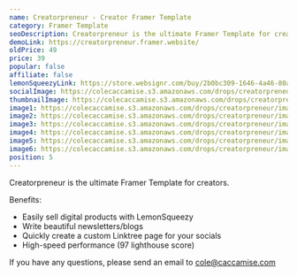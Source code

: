 ```yaml
---
name: Creatorpreneur - Creator Framer Template
category: Framer Template
seoDescription: Creatorpreneur is the ultimate Framer Template for creators. Easily sell digital products, write blog articles, and share links to your socials.
demoLink: https://creatorpreneur.framer.website/
oldPrice: 49
price: 39
popular: false
affiliate: false
lemonSqueezyLink: https://store.websignr.com/buy/2b0bc309-1646-4a46-80a5-6746bdeeb49f
socialImage: https://colecaccamise.s3.amazonaws.com/drops/creatorpreneur/promo.png
thumbnailImage: https://colecaccamise.s3.amazonaws.com/drops/creatorpreneur/promo.png
image1: https://colecaccamise.s3.amazonaws.com/drops/creatorpreneur/image+1.png
image2: https://colecaccamise.s3.amazonaws.com/drops/creatorpreneur/image+2.png
image3: https://colecaccamise.s3.amazonaws.com/drops/creatorpreneur/image+3.png
image4: https://colecaccamise.s3.amazonaws.com/drops/creatorpreneur/image+4.png
image5: https://colecaccamise.s3.amazonaws.com/drops/creatorpreneur/image+5.png
image6: https://colecaccamise.s3.amazonaws.com/drops/creatorpreneur/image+6.png
position: 5
---
```


Creatorpreneur is the ultimate Framer Template for creators.

Benefits:

- Easily sell digital products with LemonSqueezy
- Write beautiful newsletters/blogs
- Quickly create a custom Linktree page for your socials
- High-speed performance (97 lighthouse score)

If you have any questions, please send an email to
[cole@caccamise.com](mailto:cole@caccamise.com)
